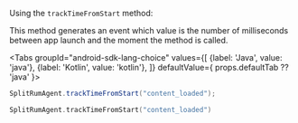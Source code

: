 
Using the `trackTimeFromStart` method:

This method generates an event which value is the number of milliseconds between app launch and the moment the method is called.

<Tabs
  groupId="android-sdk-lang-choice"
  values={[
    {label: 'Java', value: 'java'},
    {label: 'Kotlin', value: 'kotlin'},
  ]} defaultValue={ props.defaultTab ?? 'java' }>
  <TabItem value="java">

```java
SplitRumAgent.trackTimeFromStart("content_loaded");
```

  </TabItem>
  <TabItem value="kotlin">

```kotlin
SplitRumAgent.trackTimeFromStart("content_loaded")
```

  </TabItem>
</Tabs>